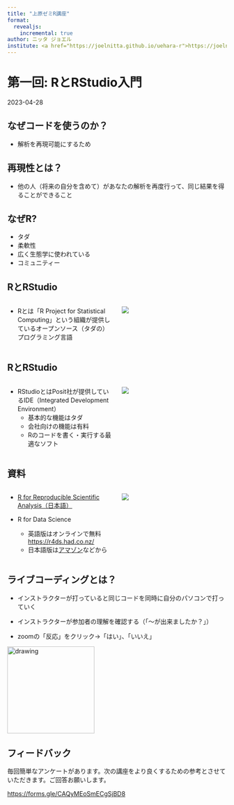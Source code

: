 ```yaml
---
title: "上原ゼミR講座"
format:
  revealjs:
    incremental: true
author: ニッタ ジョエル
institute: <a href="https://joelnitta.github.io/uehara-r">https://joelnitta.github.io/uehara-r</a>
---
```


# 第一回: RとRStudio入門
2023-04-28

## なぜコードを使うのか？

- 解析を再現可能にするため

## 再現性とは？

- 他の人（将来の自分を含めて）があなたの解析を再度行って、同じ結果を得ることができること

## なぜR?

- タダ
- 柔軟性
- 広く生態学に使われている
- コミュニティー

## RとRStudio 

:::::: {.nonincremental}

:::: {.columns}

::: {.column width="50%"}
- Rとは「R Project for Statistical Computing」という組織が提供しているオープンソース（タダの）プログラミング言語
:::

::: {.column width="50%"}
![](https://www.r-project.org/logo/Rlogo.svg)
:::

::::

::::::

## RとRStudio

:::::: {.nonincremental}

:::: {.columns}

::: {.column width="50%"}
- RStudioとはPosit社が提供しているIDE（Integrated Development Environment）
  - 基本的な機能はタダ
  - 会社向けの機能は有料
  - Rのコードを書く・実行する最適なソフト
:::

::: {.column width="50%"}
![](https://posit.co/wp-content/uploads/2022/10/thumbnail-3.jpg)
:::

::::

::::::

## 資料

:::::: {.nonincremental}

:::: {.columns}

::: {.column width="50%"}
- [R for Reproducible Scientific Analysis（日本語）](https://swcarpentry-ja.github.io/r-novice-gapminder/ja/)

- R for Data Science
  - 英語版はオンラインで無料 [https://r4ds.had.co.nz/](https://r4ds.had.co.nz/)
  - 日本語版は[アマゾン](https://www.amazon.co.jp/R%E3%81%A7%E3%81%AF%E3%81%98%E3%82%81%E3%82%8B%E3%83%87%E3%83%BC%E3%82%BF%E3%82%B5%E3%82%A4%E3%82%A8%E3%83%B3%E3%82%B9-Hadley-Wickham/dp/487311814X)などから 
:::

::: {.column width="50%"}
![](https://m.media-amazon.com/images/I/91WTLn1DrBL.jpg)
:::

::::

::::::

## ライブコーディングとは？

:::::: {.nonincremental}

- インストラクターが打っていると同じコードを同時に自分のパソコンで打っていく

- インストラクターが参加者の理解を確認する（「〜が出来ましたか？」）

- zoomの「反応」をクリック→「はい」、「いいえ」　

<img src="images/zoom_reactions.png" alt="drawing" height="200">

::::::

## フィードバック

毎回簡単なアンケートがあります。次の講座をより良くするための参考とさせていただきます。ご回答お願いします。

<https://forms.gle/CAQyMEoSmECgSjBD8>